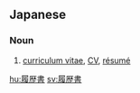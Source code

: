 ==Japanese==
{{ja-kanjitab|り|れき|しょ|yomi=on}}

===Noun===
{{ja-noun|りれきしょ}}

# [[curriculum vitae]], [[CV]], [[résumé]]

[[hu:履歴書]]
[[sv:履歴書]]